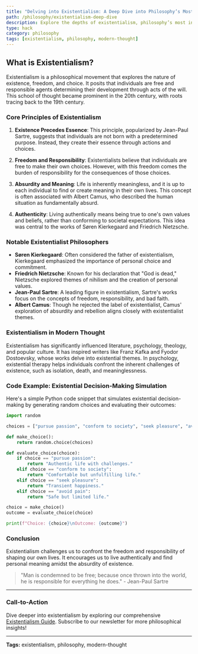 ```yaml
---
title: "Delving into Existentialism: A Deep Dive into Philosophy’s Most Intriguing School"
path: /philosophy/existentialism-deep-dive
description: Explore the depths of existentialism, philosophy’s most intriguing school. Understand its core principles, notable philosophers, and impact on modern thought.
type: hack
category: philosophy
tags: [existentialism, philosophy, modern-thought]
---
```


## What is Existentialism?

Existentialism is a philosophical movement that explores the nature of existence, freedom, and choice. It posits that individuals are free and responsible agents determining their development through acts of the will. This school of thought became prominent in the 20th century, with roots tracing back to the 19th century.

### Core Principles of Existentialism

1. **Existence Precedes Essence**: This principle, popularized by Jean-Paul Sartre, suggests that individuals are not born with a predetermined purpose. Instead, they create their essence through actions and choices.

2. **Freedom and Responsibility**: Existentialists believe that individuals are free to make their own choices. However, with this freedom comes the burden of responsibility for the consequences of those choices.

3. **Absurdity and Meaning**: Life is inherently meaningless, and it is up to each individual to find or create meaning in their own lives. This concept is often associated with Albert Camus, who described the human situation as fundamentally absurd.

4. **Authenticity**: Living authentically means being true to one's own values and beliefs, rather than conforming to societal expectations. This idea was central to the works of Søren Kierkegaard and Friedrich Nietzsche.

### Notable Existentialist Philosophers

- **Søren Kierkegaard**: Often considered the father of existentialism, Kierkegaard emphasized the importance of personal choice and commitment.
- **Friedrich Nietzsche**: Known for his declaration that "God is dead," Nietzsche explored themes of nihilism and the creation of personal values.
- **Jean-Paul Sartre**: A leading figure in existentialism, Sartre's works focus on the concepts of freedom, responsibility, and bad faith.
- **Albert Camus**: Though he rejected the label of existentialist, Camus' exploration of absurdity and rebellion aligns closely with existentialist themes.

### Existentialism in Modern Thought

Existentialism has significantly influenced literature, psychology, theology, and popular culture. It has inspired writers like Franz Kafka and Fyodor Dostoevsky, whose works delve into existential themes. In psychology, existential therapy helps individuals confront the inherent challenges of existence, such as isolation, death, and meaninglessness.

### Code Example: Existential Decision-Making Simulation

Here's a simple Python code snippet that simulates existential decision-making by generating random choices and evaluating their outcomes:

```python
import random

choices = ["pursue passion", "conform to society", "seek pleasure", "avoid pain"]

def make_choice():
    return random.choice(choices)

def evaluate_choice(choice):
    if choice == "pursue passion":
        return "Authentic life with challenges."
    elif choice == "conform to society":
        return "Comfortable but unfulfilling life."
    elif choice == "seek pleasure":
        return "Transient happiness."
    elif choice == "avoid pain":
        return "Safe but limited life."

choice = make_choice()
outcome = evaluate_choice(choice)

print(f"Choice: {choice}\nOutcome: {outcome}")
```

### Conclusion

Existentialism challenges us to confront the freedom and responsibility of shaping our own lives. It encourages us to live authentically and find personal meaning amidst the absurdity of existence.

> "Man is condemned to be free; because once thrown into the world, he is responsible for everything he does." - Jean-Paul Sartre

---

### Call-to-Action

Dive deeper into existentialism by exploring our comprehensive [Existentialism Guide](https://www.example.com/existentialism-guide). Subscribe to our newsletter for more philosophical insights!

---

**Tags:** existentialism, philosophy, modern-thought